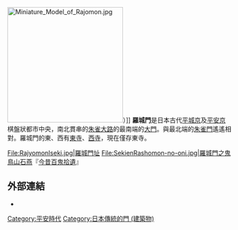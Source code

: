 {{expand Japanese|time=2018-11-17T02:08:17+00:00}}
{{unreferenced|time=2018-11-17T02:08:17+00:00}}
{{coord|34|58|45.70|N|135|44|33.40|E|region:JP-26_type:landmark_source:dewiki|display=title}}
{{japanese|japanese=羅城門|kana=らじょうもん|romaji=Rajōmon}}
[[File:Miniature_Model_of_Rajomon.jpg|260px]]）]]
'''羅城門'''是日本古代[[平城京|平城京]]及[[平安京|平安京]]棋盤狀都市中央，南北貫串的[[朱雀大路|朱雀大路]]的最南端的[[門_(建築物)|大門]]。與最北端的[[朱雀門_(平安京)|朱雀門]]遙遙相對。羅城門的東、西有[[東寺|東寺]]、[[西寺|西寺]]，現在僅存東寺。

<gallery>
File:RajyomonIseki.jpg|羅城門址
File:SekienRashomon-no-oni.jpg|羅城門之鬼<br>[[鳥山石燕|鳥山石燕]]『[[今昔百鬼拾遺|今昔百鬼拾遺]]』
</gallery>

==外部連結==
*{{GoogleBooks|"羅城門"}}
{{commons|Category:Rash%C5%8Dmon}}

{{Japanese building-stub}}
[[Category:平安時代|Category:平安時代]]
[[Category:日本傳統的門_(建築物)|Category:日本傳統的門 (建築物)]]